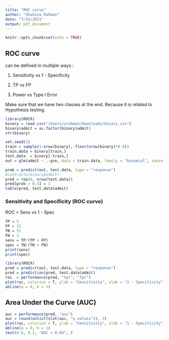 ```yaml
---
title: "ROC curve"
author: "Shahina Rahman"
date: "7/15/2021"
output: pdf_document
---
```


```r
knitr::opts_chunk$set(echo = TRUE)
```

## ROC curve

can be defined in multiple ways : 

1. Sensitivity vs  1 - Specificity 

2. TP  vs FP 

3. Power vs Type I Error 

Make sure that we have two classes at the end. Because it is related to Hypothesis testing. 


```r
library(ROCR)
binary = read.csv("/Users/srahman/Downloads/binary.csv")
binary$admit = as.factor(binary$admit)
str(binary)
```



```r
set.seed(1)
train = sample(1:nrow(binary), floor(nrow(binary)*0.8))
train.data = binary[train,]
test.data  = binary[-train,]
out = glm(admit ~ .-gre, data = train.data, family = "binomial", subset = train)

```


```r
prob = predict(out, test.data, type = "response")
#contrasts(binary$admit)
pred = rep(0, nrow(test.data))
pred[prob > 0.5] = 1
table(pred, test.data$admit)
```



### Sensitivity and Specificity (ROC curve)

ROC = Sens vs 1 - Spec

```r
TP = 5
FP = 22
TN = 51
FN = 2
sens = TP/(TP + FP)
spec = TN/(TN + FN)
print(sens)
print(spec)
```

```r
library(ROCR)
pred = predict(out, test.data, type = "response")
pred = prediction(pred, test.data$admit)
roc  = performance(pred, "tpr", "fpr")
plot(roc, colorize = T, ylab = "Sensitivity", xlab = "1 - Specificity")
abline(a = 0, b = 1)
```

## Area Under the Curve (AUC)

```r
auc = performance(pred, "auc")
auc = round(unlist(slot(auc, "y.values")), 3)
plot(roc, colorize = T, ylab = "Sensitivity", xlab = "1 - Specificity")
abline(a = 0, b = 1)
text(0.6, 0.2, "AUC = 0.64", )
```